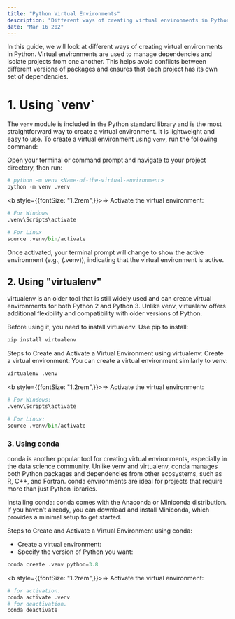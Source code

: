 ```yaml
---
title: "Python Virtual Environments"
description: "Different ways of creating virtual environments in Python."
date: "Mar 16 202"
---
```

In this guide, we will look at different ways of creating virtual environments in Python. Virtual environments are used to manage dependencies and isolate projects from one another. This helps avoid conflicts between different versions of packages and ensures that each project has its own set of dependencies. 

<h1 style={{fontWeight:"bold", fontSize: "30px"}}> 1. Using `venv` </h1>

The `venv` module is included in the Python standard library and is the most straightforward way to create a virtual environment. It is lightweight and easy to use. To create a virtual environment using `venv`, run the following command:

Open your terminal or command prompt and navigate to your project directory, then run:

```python
# python -m venv <Name-of-the-virtual-environment>
python -m venv .venv 
```
<b style={{fontSize: "1.2rem",}}>&rArr;</b> Activate the virtual environment:

```python
# For Windows
.venv\Scripts\activate
```

```python
# For Linux
source .venv/bin/activate
```

Once activated, your terminal prompt will change to show the active environment (e.g., (.venv)), indicating that the virtual environment is active.


<h2 style={{fontSize: "30px", fontWeight: "bold"}}> 2. Using "virtualenv" </h2>

virtualenv is an older tool that is still widely used and can create virtual environments for both Python 2 and Python 3. Unlike venv, virtualenv offers additional flexibility and compatibility with older versions of Python.

Before using it, you need to install virtualenv. Use pip to install:

```python
pip install virtualenv
```

Steps to Create and Activate a Virtual Environment using virtualenv:
Create a virtual environment: You can create a virtual environment similarly to venv:

```python 
virtualenv .venv 
```
<b style={{fontSize: "1.2rem",}}>&rArr;</b> Activate the virtual environment:

```python
# For Windows:
.venv\Scripts\activate
```

```python
# For Linux:
source .venv/bin/activate
```

### 3. Using conda 
conda is another popular tool for creating virtual environments, especially in the data science community. Unlike venv and virtualenv, conda manages both Python packages and dependencies from other ecosystems, such as R, C++, and Fortran. conda environments are ideal for projects that require more than just Python libraries.

Installing conda:
conda comes with the Anaconda or Miniconda distribution. If you haven’t already, you can download and install Miniconda, which provides a minimal setup to get started.

Steps to Create and Activate a Virtual Environment using conda:
- Create a virtual environment: 
- Specify the version of Python you want:

```python
conda create .venv python=3.8
```

<b style={{fontSize: "1.2rem",}}>&rArr;</b> Activate the virtual environment:

```python
# for activation.
conda activate .venv 
# for deactivation.
conda deactivate
```